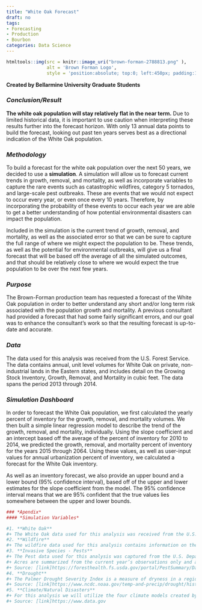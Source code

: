 ---
title: "White Oak Forecast"
draft: no
tags:
- Forecasting
- Production
- Bourbon
categories: Data Science
---

```{r, echo=FALSE}
htmltools::img(src = knitr::image_uri("brown-forman-2788813.png" ), 
               alt = 'Brown Forman Logo', 
               style = 'position:absolute; top:0; left:450px; padding:10px;')
```


**Created by Bellarmine University Graduate Students**

### *Conclusion/Result*

**The white oak population will stay relatively flat in the near term.** Due to limited historical data, it is important to use caution when interpreting these results further into the forecast horizon. With only 13 annual data points to build the forecast, looking out past ten years serves best as a directional indication of the White Oak population.

### *Methodology*

To build a forecast for the white oak population over the next 50 years, we decided to use a **simulation**. A simulation will allow us to forecast current trends in growth, removal, and mortality, as well as incorporate variables to capture the rare events such as catastrophic wildfires, category 5 tornados, and large-scale pest outbreaks. These are events that we would not expect to occur every year, or even once every 10 years. Therefore, by incorporating the probability of these events to occur each year we are able to get a better understanding of how potential environmental disasters can impact the population.

Included in the simulation is the current trend of growth, removal, and mortality, as well as the associated error so that we can be sure to capture the full range of where we might expect the population to be. These trends, as well as the potential for environmental outbreaks, will give us a final forecast that will be based off the average of all the simulated outcomes, and that should be relatively close to where we would expect the true population to be over the next few years.

### *Purpose*

The Brown-Forman production team has requested a forecast of the White Oak population in order to better understand any short and/or long term risk associated with the population growth and mortality. A previous consultant had provided a forecast that had some fairly significant errors, and our goal was to enhance the consultant's work so that the resulting forecast is up-to-date and accurate.

### *Data*

The data used for this analysis was received from the U.S. Forest Service. The data contains annual, unit level volumes for White Oak on private, non-industrial lands in the Eastern states, and includes detail on the Growing Stock Inventory, Growth, Removal, and Mortality in cubic feet. The data spans the period 2013 through 2014.

### *Simulation Dashboard*

In order to forecast the White Oak population, we first calculated the yearly percent of inventory for the growth, removal, and mortality volumes. We then built a simple linear regression model to describe the trend of the growth, removal, and mortality, individually. Using the slope coefficient and an intercept based off the average of the percent of inventory for 2010 to 2014, we predicted the growth, removal, and mortality percent of inventory for the years 2015 through 2064. Using these values, as well as user-input values for annual urbanization percent of inventory, we calculated a forecast for the White Oak inventory.

As well as an inventory forecast, we also provide an upper bound and a lower bound (95% confidence interval), based off of the upper and lower estimates for the slope coefficient from the model. The 95% confidence interval means that we are 95% confident that the true values lies somewhere between the upper and lower bounds.



```{r, echo=FALSE}
### *Apendix*
#### *Simulation Variables*

#1. **White Oak**
#+ The White Oak data used for this analysis was received from the U.S. Forest Service (USFS). The data contains annual, unit level volumes for White Oak on private, non-industrial lands in the Eastern United States, and includes detail on the Growing Stock Inventory, Growth, Removal, and Mortality in cubic feet. The data spans the period 1968 through 2017. Although we have data for this period, the USFS changed the method that they use to build their population estimates, and therefore only data from 2002 onward will be used in this analysis, for consistency purposes.
#2. **Wildfire**
#+ The wildfire data used for this analysis contains information on the notable wildfires that have occurred throughout history. These include the largest fires recorded in various states, as well as fires with high levels of destruction associated with them.
#3. **Invasive Species - Pests**
#+ The Pest data used for this analysis was captured from the U.S. Department of Agriculture Forest Service. The data contain acres by state and region of pests (insects and disease) for forestry damage types: Defoliation, Mortality, and Other.
#+ Acres are summarized from the current year’s observations only and are not cumulative. To avoid the multiple counting of acres, do not total these summaries across pests, years or damage types.
#+ Source: [link]https://foresthealth.fs.usda.gov/portal/PestSummary/DamageSummary
#4. **Drought**
#+ The Palmer Drought Severity Index is a measure of dryness in a region based on the amount of recent precipitation and overall temperature. It typically ranges from -4 being an extreme drought to +4 for extreme moisture although it can exceed those points up to +/- 7.
#+ Source: [link]https://www.ncdc.noaa.gov/temp-and-precip/drought/historical-palmers/
#5. **Climate/Natural Disasters**
#+ For this analysis we will utilize the four climate models created by the IPCC to understand how climate can affect the growth, removal, and mortality of the white oak population
#+ Source: [link]https://www.data.gov
```

